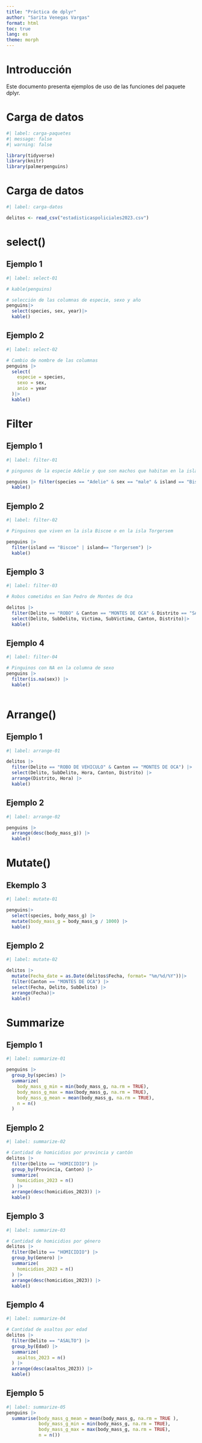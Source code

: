---
title: "Práctica de dplyr"
author: "Sarita Venegas Vargas"
format: html
toc: true
lang: es
theme: morph
---

# Introducción
Este documento presenta ejemplos de uso de las funciones del paquete dplyr.

# Carga de datos 

```{r}
#| label: carga-paquetes
#| message: false
#| warning: false

library(tidyverse)
library(knitr)
library(palmerpenguins)

```

# Carga de datos

```{r}
#| label: carga-datos

delitos <- read_csv("estadisticaspoliciales2023.csv")
```

# select()

## Ejemplo 1

```{r}
#| label: select-01

# kable(penguins)

# selección de las columnas de especie, sexo y año
penguins|> 
  select(species, sex, year)|>
  kable()
```


## Ejemplo 2

```{r}
#| label: select-02

# Cambio de nombre de las columnas
penguins |> 
  select(
    especie = species,
    sexo = sex,
    anio = year
  )|>
  kable()
```

# Filter

## Ejemplo 1

```{r}
#| label: filter-01

# pingunos de la especie Adelie y que son machos que habitan en la isla Biscoe

penguins |> filter(species == "Adelie" & sex == "male" & island == "Biscoe") |> 
  kable()
```

## Ejemplo 2

```{r}
#| label: filter-02

# Pinguinos que viven en la isla Biscoe o en la isla Torgersem

penguins |>
  filter(island == "Biscoe" | island== "Torgersem") |>
  kable()

```

## Ejemplo 3

```{r}
#| label: filter-03

# Robos cometidos en San Pedro de Montes de Oca

delitos |> 
  filter(Delito == "ROBO" & Canton == "MONTES DE OCA" & Distrito == "SAN PEDRO") |>
  select(Delito, SubDelito, Victima, SubVictima, Canton, Distrito)|>
  kable()
```

## Ejemplo 4

```{r}
#| label: filter-04

# Pinguinos con NA en la columna de sexo
penguins |>
  filter(is.na(sex)) |> 
  kable()
  
```

# Arrange()
## Ejemplo 1

```{r}
#| label: arrange-01

delitos |> 
  filter(Delito == "ROBO DE VEHICULO" & Canton == "MONTES DE OCA") |>
  select(Delito, SubDelito, Hora, Canton, Distrito) |> 
  arrange(Distrito, Hora) |>
  kable()
```

## Ejemplo 2

```{r}
#| label: arrange-02

penguins |>
  arrange(desc(body_mass_g)) |>
  kable()
```

# Mutate()
## Ekemplo 3

```{r}
#| label: mutate-01

penguins|>
  select(species, body_mass_g) |> 
  mutate(body_mass_g = body_mass_g / 1000) |> 
  kable()
```

## Ejemplo 2

```{r}
#| label: mutate-02

delitos |> 
  mutate(Fecha_date = as.Date(delitos$Fecha, format= "%m/%d/%Y"))|>
  filter(Canton == "MONTES DE OCA") |>
  select(Fecha, Delito, SubDelito) |>
  arrange(Fecha)|> 
  kable()
```

# Summarize

## Ejemplo 1

```{r}
#| label: summarize-01

penguins |>
  group_by(species) |>
  summarize(
    body_mass_g_min = min(body_mass_g, na.rm = TRUE),
    body_mass_g_max = max(body_mass_g, na.rm = TRUE),
    body_mass_g_mean = mean(body_mass_g, na.rm = TRUE),
    n = n()
  )
```

## Ejemplo 2

```{r}
#| label: summarize-02

# Cantidad de homicidios por provincia y cantón 
delitos |>
  filter(Delito == "HOMICIDIO") |>
  group_by(Provincia, Canton) |>
  summarize(
    homicidios_2023 = n()
  ) |>
  arrange(desc(homicidios_2023)) |>
  kable()
```

## Ejemplo 3

```{r}
#| label: summarize-03

# Cantidad de homicidios por género 
delitos |>
  filter(Delito == "HOMICIDIO") |>
  group_by(Genero) |>
  summarize(
    homicidios_2023 = n()
  ) |>
  arrange(desc(homicidios_2023)) |>
  kable()
```


## Ejemplo 4

```{r}
#| label: summarize-04

# Cantidad de asaltos por edad
delitos |>
  filter(Delito == "ASALTO") |>
  group_by(Edad) |>
  summarize(
    asaltos_2023 = n()
  ) |>
  arrange(desc(asaltos_2023)) |>
  kable()
```

## Ejemplo 5

```{r}
#| label: summarize-05
penguins |>
  summarise(body_mass_g_mean = mean(body_mass_g, na.rm = TRUE ),
            body_mass_g_min = min(body_mass_g, na.rm = TRUE),
            body_mass_g_max = max(body_mass_g, na.rm = TRUE),
            n = n())

```






